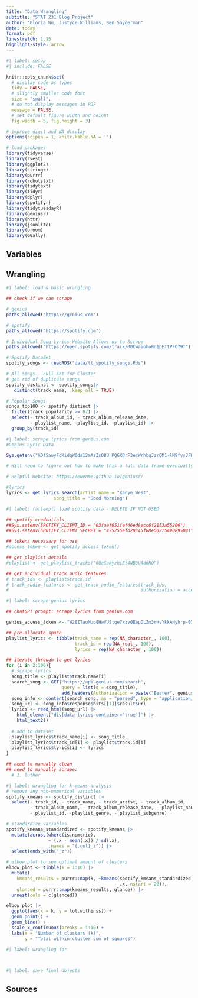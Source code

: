 ```yaml
---
title: "Data Wrangling"
subtitle: "STAT 231 Blog Project"
author: "Gloria Wu, Justyce Williams, Ben Snyderman"
date: today
format: pdf
linestretch: 1.15
highlight-style: arrow
---
```


```r
#| label: setup
#| include: FALSE

knitr::opts_chunk$set(
  # display code as types
  tidy = FALSE, 
  # slightly smaller code font
  size = "small",
  # do not display messages in PDF
  message = FALSE,
  # set default figure width and height
  fig.width = 5, fig.height = 3) 

# improve digit and NA display 
options(scipen = 1, knitr.kable.NA = '')

# load packages
library(tidyverse)
library(rvest)
library(ggplot2)
library(stringr)
library(purrr)
library(robotstxt)
library(tidytext)
library(tidyr)
library(dplyr)
library(spotifyr)
library(tidytuesdayR)
library(geniusr)
library(httr)
library(jsonlite)
library(broom)
library(GGally)
```

## Variables


## Wrangling

```r
#| label: load & basic wrangling

## check if we can scrape

# genius
paths_allowed("https://genius.com")

# spotify
paths_allowed("https://spotify.com")

# Individual Song Lyrics Website Allows us to Scrape
paths_allowed("https://open.spotify.com/track/00Cwaioho8d1pETtPFO79T")

# Spotify DataSet 
spotify_songs <- readRDS("data/tt_spotify_songs.Rds")

# All Songs - Full Set for Cluster 
# get rid of duplicate songs
spotify_distinct <- spotify_songs|>
   distinct(track_name, .keep_all = TRUE)

# Popular Songs
songs_top100 <- spotify_distinct |>
  filter(track_popularity >= 87) |>
  select(- track_album_id, - track_album_release_date,
         - playlist_name, -playlist_id, -playlist_id) |>
  group_by(track_id)
```

```r
#| label: scrape lyrics from genius.com
#Genius Lyric Data

Sys.getenv("ADf5awyFcKidqW0da12mAzZsO8U_PQ6XDrF3ecWrhbqJzrQM1-lM9fysJFWk_K79")

# Will need to figure out how to make this a full data frame eventually 

# Helpful Website: https://ewenme.github.io/geniusr/

#lyrics
lyrics <- get_lyrics_search(artist_name = "Kanye West",
                  song_title = "Good Morning") 
```

```r
#| label: (attempt) load spotify data - DELETE IF NOT USED

## spotify credentials
##Sys.setenv(SPOTIFY_CLIENT_ID = "03faef051fef46ed8ecc6f2153a55206")
##Sys.setenv(SPOTIFY_CLIENT_SECRET = "475255efd20c45f88e50275490895841")

## tokens necessary for use 
#access_token <- get_spotify_access_token()

## get playlist details
#playlist <- get_playlist_tracks("6UeSakyzhiEt4NB3UAd6NQ")

## get individual track audio features
# track_ids <- playlist$track.id
# track_audio_features <- get_track_audio_features(track_ids,
#                                                  authorization = access_token)
```


```r
#| label: scrape genius lyrics 

## chatGPT prompt: scrape lyrics from genius.com

genius_access_token <- "W28ITauMuo8HwVUStqe7xzv0EepDLZm3rHvYkkAHyhrp-0Y-FSdm7GDqFqCYS-fA"

## pre-allocate space
playlist_lyrics <- tibble(track_name = rep(NA_character_, 100),
                          track_id = rep(NA_real_, 100),
                          lyrics = rep(NA_character_, 100))

## iterate through to get lyrics
for (i in 2:100){
  # scrape lyrics
  song_title <- playlist$track.name[i]
  search_song <- GET("https://api.genius.com/search",
                     query = list(q = song_title),
                     add_headers(Authorization = paste("Bearer", genius_access_token)))
  song_info <- content(search_song, as = "parsed", type = "application/json")
  song_url <- song_info$response$hits[[1]]$result$url
  lyrics <- read_html(song_url) |>
    html_element("div[data-lyrics-container='true']") |>
    html_text2()
  
  # add to dataset
  playlist_lyrics$track_name[i] <- song_title
  playlist_lyrics$track_id[i] <- playlist$track.id[i]
  playlist_lyrics$lyrics[i] <- lyrics
}

## need to manually clean
## need to manually scrape:
  # 1. luther
```

```r
#| label: wrangling for k-means analysis
# remove any non-numerical variables
spotify_kmeans <- spotify_distinct |>
  select(- track_id, - track_name, - track_artist, - track_album_id,
         - track_album_name, - track_album_release_date, - playlist_name,
         - playlist_id, -playlist_genre, - playlist_subgenre)

# standardize variables
spotify_kmeans_standardized <- spotify_kmeans |>
  mutate(across(where(is.numeric),
                ~ (.x - mean(.x)) / sd(.x),
                .names = "{.col}_z")) |>
  select(ends_with("_z"))

# elbow plot to see optimal amount of clusters
elbow_plot <- tibble(k = 1:10) |>
  mutate(
    kmeans_results = purrr::map(k, ~kmeans(spotify_kmeans_standardized,
                                           .x, nstart = 20)),
    glanced = purrr::map(kmeans_results, glance)) |>
  unnest(cols = c(glanced))

elbow_plot |>
  ggplot(aes(x = k, y = tot.withinss)) +
  geom_point() +
  geom_line() +
  scale_x_continuous(breaks = 1:10) +
  labs(x = "Number of clusters (k)",
       y = "Total within-cluster sum of squares")
```

```r
#| label: wrangling for 

         
```

```r
#| label: save final objects


```

## Sources
